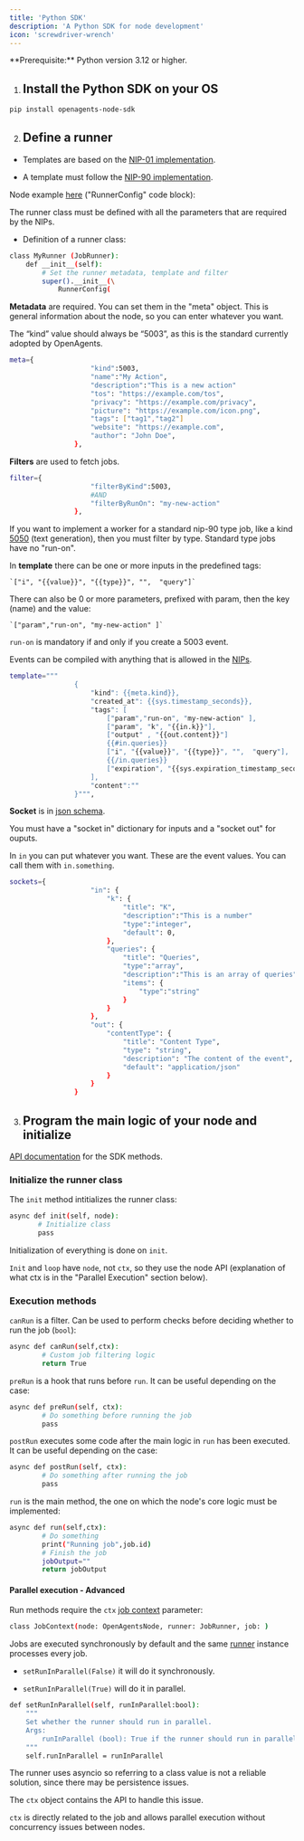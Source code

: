 ```yaml
---
title: 'Python SDK'
description: 'A Python SDK for node development'
icon: 'screwdriver-wrench'
---
```


<Info>
  **Prerequisite:** Python version 3.12 or higher.
</Info>

1. ## Install the Python SDK on your OS


```bash
pip install openagents-node-sdk
```

2. ## Define a runner

- Templates are based on the [NIP-01 implementation](https://github.com/nostr-protocol/nips/blob/master/01.md).

- A template must follow the [NIP-90 implementation](https://github.com/nostr-protocol/nips/blob/master/90.md).

Node example [here](https://github.com/OpenAgentsInc/openagents-node-python-sdk) ("RunnerConfig" code block): 
        
The runner class must be defined with all the parameters that are required by the NIPs.

- Definition of a runner class:

```bash
class MyRunner (JobRunner):
    def __init__(self):
        # Set the runner metadata, template and filter
        super().__init__(\
            RunnerConfig(
```

**Metadata** are required. You can set them in the "meta" object. This is general information about the node, so you can enter whatever you want.

The “kind” value should always be “5003”, as this is the standard currently adopted by OpenAgents.

```bash
meta={
                    "kind":5003,
                    "name":"My Action",
                    "description":"This is a new action"
                    "tos": "https://example.com/tos",
                    "privacy": "https://example.com/privacy",
                    "picture": "https://example.com/icon.png",
                    "tags": ["tag1","tag2"]
                    "website": "https://example.com",
                    "author": "John Doe",
                },
```

**Filters** are used to fetch jobs.


```bash
filter={
                    "filterByKind":5003,
                    #AND
                    "filterByRunOn": "my-new-action"
                },
```
If you want to implement a worker for a standard nip-90 type job, like a kind [5050](https://github.com/nostr-protocol/data-vending-machines/blob/master/kinds/5050.md) (text generation), then you must filter by type. Standard type jobs have no "run-on".

In **template** there can be one or more inputs in the predefined tags:

    `["i", "{{value}}", "{{type}}", "",  "query"]`

There can also be 0 or more parameters, prefixed with param, then the key (name) and the value:

    `["param","run-on", "my-new-action" ]`

`run-on` is mandatory if and only if you create a 5003 event.

Events can be compiled with anything that is allowed in the [NIPs](https://github.com/nostr-protocol/nips).

```bash
template="""
                {
                    "kind": {{meta.kind}},
                    "created_at": {{sys.timestamp_seconds}},
                    "tags": [
                        ["param","run-on", "my-new-action" ],                             
                        ["param", "k", "{{in.k}}"],
                        ["output" , "{{out.content}}"]
                        {{#in.queries}}
                        ["i", "{{value}}", "{{type}}", "",  "query"],
                        {{/in.queries}}                       
                        ["expiration", "{{sys.expiration_timestamp_seconds}}"],
                    ],
                    "content":""
                }""",
```

**Socket** is in [json schema](https://json-schema.org/). 

You must have a "socket in" dictionary for inputs and a "socket out" for ouputs. 

In `in` you can put whatever you want. These are the event values. You can call them with `in.something`.

```bash
sockets={
                    "in": {
                        "k": {
                            "title": "K",
                            "description":"This is a number"
                            "type":"integer",
                            "default": 0,
                        },
                        "queries": {
                            "title": "Queries",
                            "type":"array",
                            "description":"This is an array of queries",
                            "items": {
                                "type":"string"
                            }
                        }
                    },
                    "out": {
                        "contentType": {
                            "title": "Content Type",
                            "type": "string",
                            "description": "The content of the event",
                            "default": "application/json"
                        }
                    }
                }
```

3. ## Program the main logic of your node and initialize

[API documentation](https://openagentsinc.github.io/openagents-node-python-sdk/index.html) for the SDK methods.

### Initialize the runner class

The `init` method intitializes the runner class:

```bash
async def init(self, node):
       # Initialize class
       pass
```

Initialization of everything is done on `init`.

`Init` and `loop` have `node`, not `ctx`, so they use the node API (explanation of what ctx is in the "Parallel Execution" section below).

### Execution methods 

`canRun` is a filter. Can be used to perform checks before deciding whether to run the job (`bool`):

```bash
async def canRun(self,ctx):
        # Custom job filtering logic
        return True
```

`preRun` is a hook that runs before `run`. It can be useful depending on the case:

```bash
async def preRun(self, ctx):
        # Do something before running the job
        pass
```

`postRun` executes some code after the main logic in `run` has been executed. It can be useful depending on the case:

```bash
async def postRun(self, ctx):
        # Do something after running the job
        pass
```

`run` is the main method, the one on which the node's core logic must be implemented:

```bash
async def run(self,ctx):
        # Do something
        print("Running job",job.id)
        # Finish the job
        jobOutput=""
        return jobOutput
```

#### Parallel execution - Advanced

Run methods require the `ctx` [job context](https://openagentsinc.github.io/openagents-node-python-sdk/JobContext.html) parameter:

```bash
class JobContext(node: OpenAgentsNode, runner: JobRunner, job: )

```

Jobs are executed synchronously by default and the same [runner](https://openagentsinc.github.io/openagents-node-python-sdk/JobRunner.html#openagents.JobRunner.JobRunner.setRunInParallel) instance processes every job.

- `setRunInParallel(False)` it will do it synchronously.

- `setRunInParallel(True)` will do it in parallel.

```bash
def setRunInParallel(self, runInParallel:bool):
    """
    Set whether the runner should run in parallel.
    Args:
        runInParallel (bool): True if the runner should run in parallel, False otherwise. Defaults to False.
    """
    self.runInParallel = runInParallel
```

The runner uses asyncio so referring to a class value is not a reliable solution, since there may be persistence issues.

The `ctx` object contains the API to handle this issue.

`ctx` is directly related to the job and allows parallel execution without concurrency issues between nodes.